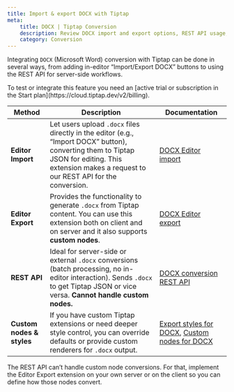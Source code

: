 ```yaml
---
title: Import & export DOCX with Tiptap
meta:
    title: DOCX | Tiptap Conversion
    description: Review DOCX import and export options, REST API usage, and customizations for Tiptap in our docs.
    category: Conversion
---
```



Integrating `DOCX` (Microsoft Word) conversion with Tiptap can be done in several ways, from adding in-editor “Import/Export DOCX” buttons to using the REST API for server-side workflows.

<Callout title="Integrate or test Conversion" variant="warning">
    To test or integrate this feature you need an [active trial or subscription in the Start plan](https://cloud.tiptap.dev/v2/billing).
</Callout>

| Method                    | Description                                                                                                                                                                                        | Documentation                                                                                                                                          |
|---------------------------|----------------------------------------------------------------------------------------------------------------------------------------------------------------------------------------------------|--------------------------------------------------------------------------------------------------------------------------------------------------------|
| **Editor Import**         | Let users upload `.docx` files directly in the editor (e.g., “Import DOCX” button), converting them to Tiptap JSON for editing. This extension makes a request to our REST API for the conversion. | [DOCX Editor import](/conversion/import-export/docx/editor-import)                                                                                     |
| **Editor Export**         | Provides the functionality to generate `.docx` from Tiptap content. You can use this extension both on client and on server  and it also supports **custom nodes**.                                | [DOCX Editor export](/conversion/import-export/docx/editor-export)                                                                                     |
| **REST API**              | Ideal for server-side or external `.docx` conversions (batch processing, no in-editor interaction). Sends `.docx` to get Tiptap JSON or vice versa. **Cannot handle custom nodes.**                | [DOCX conversion REST API](/conversion/import-export/docx/rest-api)                                                                                    |
| **Custom nodes & styles** | If you have custom Tiptap extensions or need deeper style control, you can override defaults or provide custom renderers for `.docx` output.                                                       | [Export styles for DOCX](/conversion/import-export/docx/export-styles), [Custom nodes for DOCX](/conversion/import-export/docx/custom-node-conversion) |

<Callout title="Information related to custom nodes" variant="hint">
    The REST API can’t handle custom node conversions. For that, implement the Editor Export extension on your own server or on the client so you can define how those nodes convert.
</Callout>
